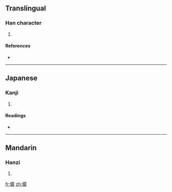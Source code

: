 {{also|儎}}
==Translingual==

===Han character===
{{Han char|rn=9|rad=人|as=10|sn=12|four=|canj=人十戈手 (OJIQ)}}

# {{defn|Han|sort=人10}}

====References====
* {{Han ref|kx=0114.051|hdz=10200.011|uh=50A4|ud=20644}}

----

==Japanese==

===Kanji===
{{ja-kanji|grade=|rs=人10}}

# {{defn|Japanese|sort=人10}}

====Readings====
* {{ja-readings|on=[[さい]] (sai)|kun=}}

----

==Mandarin==

===Hanzi===
{{cmn-hanzi|pin=[[zài]] ([[zai4]])|wg=tsai<sup>4</sup>}}

# {{defn|Mandarin|sort=人10}}

[[fr:傤]]
[[zh:傤]]